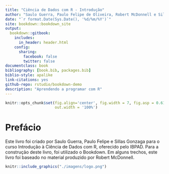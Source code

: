 ```yaml
--- 
title: "Ciência de Dados com R - Introdução"
author: "Saulo Guerra, Paulo Felipe de Oliveira, Robert McDonnell e Sillas Gonzaga"
date: "`r format.Date(Sys.Date(), '%d/%m/%Y')`"
site: bookdown::bookdown_site
output: 
  bookdown::gitbook:
    includes:
      in_header: header.html
    config:
      sharing:
        facebook: false
        twitter: false
documentclass: book
bibliography: [book.bib, packages.bib]
biblio-style: apalike
link-citations: yes
github-repo: rstudio/bookdown-demo
description: "Aprendendo a programar com R"
---
```


```r
knitr::opts_chunk$set(fig.align='center', fig.width = 7, fig.asp = 0.618,
                      out.width = '100%')
```

# Prefácio {-}

Este livro foi criado por Saulo Guerra, Paulo Felipe e Sillas Gonzaga para o curso Introdução à Ciência de Dados com R, oferecido pelo IBPAD. Para a construção deste livro, foi utilizado o Bookdown. Em alguns trechos, este livro foi baseado no material produzido por Robert McDonnell.

```r
knitr::include_graphics("./imagens/logo.png")
```

